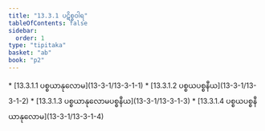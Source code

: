 ```yaml
---
title: "13.3.1 ပဋိစ္စဝါရ"
tableOfContents: false
sidebar:
  order: 1
type: "tipitaka"
basket: "ab"
book: "p2"
---
```



<DynamicBreadcrumb />



<TableOfContents book="p2" section="13.3.1">
* [13.3.1.1 ပစ္စယာနုလောမ](13-3-1/13-3-1-1)
* [13.3.1.2 ပစ္စယပစ္စနီယ](13-3-1/13-3-1-2)
* [13.3.1.3 ပစ္စယာနုလောမပစ္စနီယ](13-3-1/13-3-1-3)
* [13.3.1.4 ပစ္စယပစ္စနီယာနုလောမ](13-3-1/13-3-1-4)
</TableOfContents>